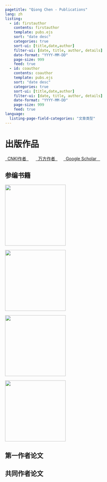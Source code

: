 ```yaml
---
pagetitle: "Qiong Chen - Publications"
lang: zh
listing:
  - id: firstauthor
    contents: firstauthor
    template: pubs.ejs
    sort: "date desc"
    categories: true
    sort-ui: [title,date,author]
    filter-ui: [date, title, author, details]
    date-format: "YYYY-MM-DD"
    page-size: 999
    feed: true
  - id: coauthor
    contents: coauthor
    template: pubs.ejs
    sort: "date desc"
    categories: true
    sort-ui: [title,date,author]
    filter-ui: [date, title, author, details]
    date-format: "YYYY-MM-DD"
    page-size: 999
    feed: true
language:
  listing-page-field-categories: "文章类型"
---
```


# 出版作品
[&nbsp;&nbsp;CNKI作者&nbsp;&nbsp;](https://kns.cnki.net/kcms/detail/knetsearch.aspx?sfield=au&skey=陈琼&code=000033286925&v=L99VyCTXNqM33Iuyy_4c1O5o_4zvwh6EMZ8EGPBPbRz3L2FSij4Nu8tOzs8xmWMq){.badge .badge-large}
 &nbsp;&nbsp;&nbsp;&nbsp; [&nbsp;&nbsp;万方作者&nbsp;&nbsp;](https://fx.wanfangdata.com.cn/scholartrends/detail?scholar_id=a0003863732&scholar_name=陈琼&org_name=河南省肿瘤医院%3B郑州大学附属肿瘤医院){.badge .badge-large}&nbsp;&nbsp;&nbsp;&nbsp;   [&nbsp;&nbsp;Google Scholar &nbsp;&nbsp;](https://scholar.google.com/citations?user=KKgW5AwAAAAJ&hl=zh-CN){.badge .badge-large}   

## 参编书籍

<div class="imgrow">
<div class="imgcolumn">
<a href="http://www.anti-cancer.com.cn/Sites/ereport/2020/index.html"><img src="cover/2020.jpg" height=200 align="center"></a>
</div>
<div class="imgcolumn">
<a href="/expsmooth/"><img src="cover/2019.jpg" height=200></a>
</div>
<div class="imgcolumn">
<a href="/forecasting/"><img src="cover/2018.jpg" height=200></a>
</div>
<div class="imgcolumn">
<a href="/unbelievable/"><img src="cover/2017.jpg" height=200></a>
</div>
</div>


## 第一作者论文

::: {#firstauthor}
:::


## 共同作者论文

::: {#coauthor}
:::
